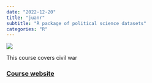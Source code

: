 ```yaml
---
date: "2022-12-20"
title: "juanr"
subtitle: "R package of political science datasets"
categories: "R"
---
```


![](../logos/sticker.png)


This course covers civil war


### [Course website](https://civwar.juanftellez.com/)